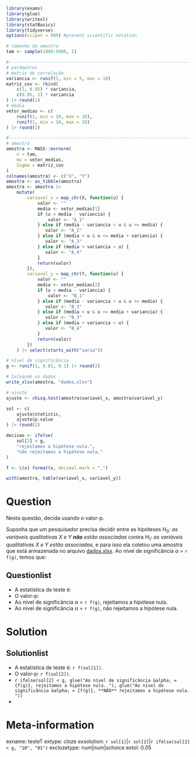```r
library(exams)
library(glue)
library(writexl)
library(statBasics)
library(tidyverse)
options(scipen = 999) #prevent scientific notation

# tamanho da amostra
tam <- sample(1000:5000, 1)

#------------------------------------------------------------------------------
# parâmetros
# matrix de correlação
variancia <- runif(1, min = 5, max = 10)
matriz_cov <- rbind(
    c(1, 0.95) * variancia,
    c(0.95, 1) * variancia
) |> round(2)
# média
vetor_medias <- c(
    runif(1, min = 10, max = 20),
    runif(1, min = 10, max = 20)
) |> round(2)

#------------------------------------------------------------------------------
# amostra
amostra <- MASS::mvrnorm(
    n = tam,
    mu = vetor_medias,
    Sigma = matriz_cov
)
colnames(amostra) <- c("X", "Y")
amostra <- as_tibble(amostra)
amostra <- amostra |>
    mutate(
        variavel_x = map_chr(X, function(u) {
            valor <- ""
            media <- vetor_medias[1]
            if (u < media - variancia) {
                valor <- "A_1"
            } else if (media - variancia < u & u <= media) {
               valor <- "A_2"
            } else if (media < u & u <= media + variancia) {
               valor <- "A_3"
            } else if (media + variancia < u) {
               valor <- "A_4"
            }
            return(valor)
        }),
        variavel_y = map_chr(Y, function(u) {
            valor <- ""
            media <- vetor_medias[2]
            if (u < media - variancia) {
                valor <- "B_1"
            } else if (media - variancia < u & u <= media) {
               valor <- "B_2"
            } else if (media < u & u <= media + variancia) {
               valor <- "B_3"
            } else if (media + variancia < u) {
               valor <- "B_4"
            }
            return(valor)
        })
    ) |> select(starts_with("varia"))

# nível de significância
g <- runif(1, 0.01, 0.1) |> round(2)

# Salvando os dados
write_xlsx(amostra, "dados.xlsx")

# ajuste
ajuste <- chisq.test(amostra$variavel_x, amostra$variavel_y)

sol <- c(
    ajuste$statistic,
    ajuste$p.value
) |> round(2)

decisao <- ifelse(
    sol[2] < g,
    "rejeitamos a hipótese nula.",
    "não rejeitamos a hipótese nula."
)

f <- \(x) format(x, decimal.mark = ",")

with(amostra, table(variavel_x, variavel_y))
```

Question
========

Nesta questão, decida usando o valor-p.

Suponha que um pesquisador precisa decidir entre as hipóteses H~0~: _as variáveis qualitativas X e Y **não** estão associadas_ contra H~1~: _as variáveis qualitativas X e Y estão associadas_, e para isso ela coletou uma amostra que está armazenada no arquivo [dados.xlsx](dados.xlsx). Ao nível de significância &alpha; = `r f(g)`, temos que:

Questionlist
------------

* A estatística de teste é: 
* O valor-p: 
* Ao nível de significância &alpha; = `r f(g)`, rejeitamos a hipótese nula.
* Ao nível de significância &alpha; = `r f(g)`, não rejeitamos a hipótese nula.

Solution
========
Solutionlist
------------

* A estatística de teste é: `r f(sol[1])`.
* O valor-p: `r f(sol[2])`.
* `r ifelse(sol[2] < g, glue("Ao nível de significância &alpha; = {f(g)}, rejeitamos a hipótese nula. "), glue("Ao nível de significância &alpha; = {f(g)}, **NÃO** rejeitamos a hipótese nula. "))` 
*  

Meta-information
================
exname: testeT
extype: cloze
exsolution: `r sol[1]`|`r sol[2]`|`r ifelse(sol[2] < g, "10", "01")`
exclozetype: num|num|schoice
extol: 0.05